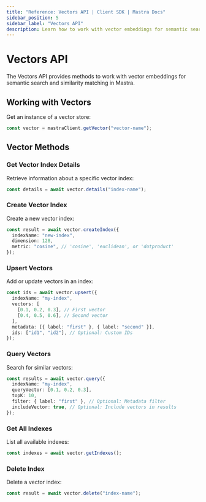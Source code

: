 ```yaml
---
title: "Reference: Vectors API | Client SDK | Mastra Docs"
sidebar_position: 5
sidebar_label: "Vectors API"
description: Learn how to work with vector embeddings for semantic search and similarity matching in Mastra using the client-js SDK.
---
```


# Vectors API

The Vectors API provides methods to work with vector embeddings for semantic search and similarity matching in Mastra.

## Working with Vectors

Get an instance of a vector store:

```typescript
const vector = mastraClient.getVector("vector-name");
```

## Vector Methods

### Get Vector Index Details

Retrieve information about a specific vector index:

```typescript
const details = await vector.details("index-name");
```

### Create Vector Index

Create a new vector index:

```typescript
const result = await vector.createIndex({
  indexName: "new-index",
  dimension: 128,
  metric: "cosine", // 'cosine', 'euclidean', or 'dotproduct'
});
```

### Upsert Vectors

Add or update vectors in an index:

```typescript
const ids = await vector.upsert({
  indexName: "my-index",
  vectors: [
    [0.1, 0.2, 0.3], // First vector
    [0.4, 0.5, 0.6], // Second vector
  ],
  metadata: [{ label: "first" }, { label: "second" }],
  ids: ["id1", "id2"], // Optional: Custom IDs
});
```

### Query Vectors

Search for similar vectors:

```typescript
const results = await vector.query({
  indexName: "my-index",
  queryVector: [0.1, 0.2, 0.3],
  topK: 10,
  filter: { label: "first" }, // Optional: Metadata filter
  includeVector: true, // Optional: Include vectors in results
});
```

### Get All Indexes

List all available indexes:

```typescript
const indexes = await vector.getIndexes();
```

### Delete Index

Delete a vector index:

```typescript
const result = await vector.delete("index-name");
```

